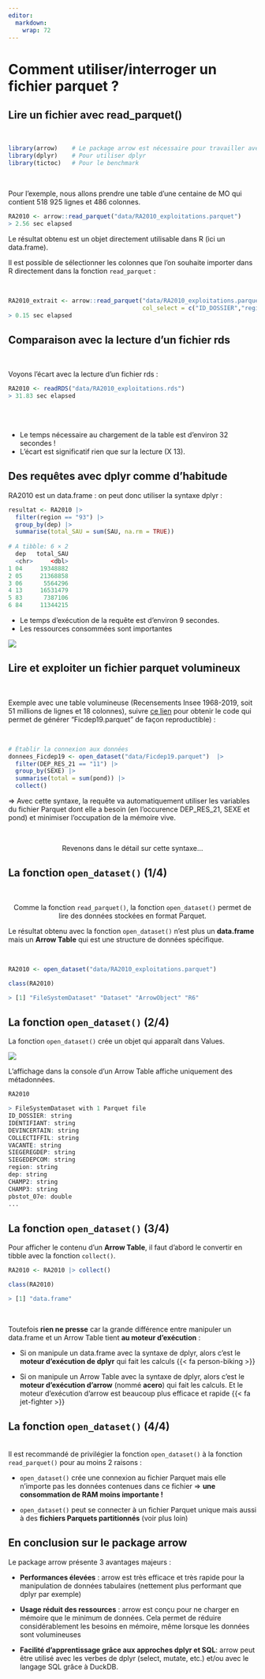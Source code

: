 ```yaml
---
editor: 
  markdown: 
    wrap: 72
---
```


# Comment utiliser/interroger un fichier parquet ? {.backgroundTitre}

## Lire un fichier avec read_parquet()

<br>

```.r
library(arrow)    # Le package arrow est nécessaire pour travailler avec des fichiers parquet
library(dplyr)    # Pour utiliser dplyr
library(tictoc)   # Pour le benchmark
```
<br>

Pour l'exemple, nous allons prendre une table d'une centaine de MO qui
contient 518 925 lignes et 486 colonnes.

```.r
RA2010 <- arrow::read_parquet("data/RA2010_exploitations.parquet")
> 2.56 sec elapsed
```

Le résultat obtenu est un objet directement utilisable dans R (ici un data.frame).  

Il est possible de sélectionner les colonnes que l'on souhaite importer dans R directement dans la fonction `read_parquet` :  

<br>

```.r
RA2010_extrait <- arrow::read_parquet("data/RA2010_exploitations.parquet",
                                      col_select = c("ID_DOSSIER","region","SAU"))
> 0.15 sec elapsed
```


## Comparaison avec la lecture d'un fichier rds

<br>

Voyons l'écart avec la lecture d'un fichier rds :

```.r
RA2010 <- readRDS("data/RA2010_exploitations.rds")
> 31.83 sec elapsed
```

<br>
<br>

- Le temps nécessaire au chargement de la table est d'environ 32 secondes
!
<br>
- L'écart est significatif rien que sur la lecture (X 13).  


## Des requêtes avec dplyr comme d'habitude

RA2010 est un data.frame : on peut donc utiliser la syntaxe dplyr :

```.r
resultat <- RA2010 |> 
  filter(region == "93") |> 
  group_by(dep) |> 
  summarise(total_SAU = sum(SAU, na.rm = TRUE))
  
# A tibble: 6 × 2
  dep   total_SAU
  <chr>     <dbl>
1 04     19348882
2 05     21368858
3 06      5564296
4 13     16531479
5 83      7387106
6 84     11344215
```

-   Le temps d'exécution de la requête est d'environ 9 secondes.
-   Les ressources consommées sont importantes

![](img/ressources_dplyr.png){fig-align="center"}

## Lire et exploiter un fichier parquet volumineux

<br>

Exemple avec une table volumineuse (Recensements Insee 1968-2019, soit 51 millions de lignes et 18 colonnes), suivre [ce lien](https://gist.github.com/ddotta/acf6add0f2328f077791461ef4f37b84) pour obtenir le code qui permet de générer “Ficdep19.parquet” de façon reproductible) :

<br>

```.r
# Établir la connexion aux données
donnees_Ficdep19 <- open_dataset("data/Ficdep19.parquet")  |>
  filter(DEP_RES_21 == "11") |>
  group_by(SEXE) |>
  summarise(total = sum(pond)) |>
  collect()
```

=> Avec cette syntaxe, la requête va automatiquement utiliser les variables du fichier Parquet dont elle a besoin (en
l’occurence DEP_RES_21, SEXE et pond) et minimiser l’occupation de la mémoire vive.

<br>

<p style="text-align: center;">[Revenons dans le détail sur cette syntaxe...]{.Macaron2}</p>

## La fonction `open_dataset()` (1/4)

<br>

<p style="text-align: center;">[Comme la fonction `read_parquet()`, la fonction `open_dataset()` permet de lire des données stockées en format Parquet. ]{.content-box-green}</p>

 
Le résultat obtenu avec la fonction `open_dataset()` n'est plus un **data.frame** mais un **Arrow Table** qui est une structure de données spécifique.

<br>

```.r
RA2010 <- open_dataset("data/RA2010_exploitations.parquet")

class(RA2010)

> [1] "FileSystemDataset" "Dataset" "ArrowObject" "R6" 
```

## La fonction `open_dataset()` (2/4)

La fonction `open_dataset()` crée un objet qui apparaît dans Values. 

![](img/vue_values.png){fig-align="center"}

L’affichage dans la console d’un Arrow Table affiche uniquement des métadonnées.

```.r
RA2010

> FileSystemDataset with 1 Parquet file
ID_DOSSIER: string
IDENTIFIANT: string
DEVINCERTAIN: string
COLLECTIFFIL: string
VACANTE: string
SIEGEREGDEP: string
SIEGEDEPCOM: string
region: string
dep: string
CHAMP2: string
CHAMP3: string
pbstot_07e: double
...
```


## La fonction `open_dataset()` (3/4)

Pour afficher le contenu d’un **Arrow Table**, il faut d’abord le convertir en tibble avec la fonction `collect()`. 


```.r
RA2010 <- RA2010 |> collect()

class(RA2010)

> [1] "data.frame"
```

<br>

Toutefois **rien ne presse** car la grande différence entre manipuler un data.frame et un Arrow Table tient **au moteur d’exécution** : 

- Si on manipule un data.frame avec la syntaxe de dplyr, alors c’est le **moteur d’exécution de dplyr** qui fait les calculs {{< fa person-biking >}}

- Si on manipule un Arrow Table avec la syntaxe de dplyr, alors c’est le **moteur d’exécution d’arrow** (nommé **acero**) qui fait les calculs. Et le moteur d’exécution d’arrow est beaucoup plus efficace et rapide {{< fa jet-fighter >}}

## La fonction `open_dataset()` (4/4)

<br>
Il est recommandé de privilégier la fonction `open_dataset()` à la fonction `read_parquet()` pour au moins 2 raisons :  

- `open_dataset()` crée une connexion au fichier Parquet mais elle n'importe pas les données contenues dans ce fichier => **une consommation de RAM moins importante !**

- `open_dataset()` peut se connecter à un fichier Parquet unique mais aussi à des **fichiers Parquets partitionnés** (voir plus loin)


## En conclusion sur le package arrow

[Le package arrow présente 3 avantages majeurs :]{.red}

- **Performances élevées** : arrow est très efficace et très rapide pour la manipulation de données tabulaires (nettement plus performant que dplyr par exemple)  

- **Usage réduit des ressources** : arrow est conçu pour ne charger en mémoire que le minimum de données. Cela permet de réduire considérablement les besoins en mémoire, même lorsque les données sont volumineuses  

- **Facilité d’apprentissage grâce aux approches dplyr et SQL**: arrow peut être utilisé avec les verbes de dplyr (select, mutate, etc.) et/ou avec le langage SQL grâce à DuckDB.





